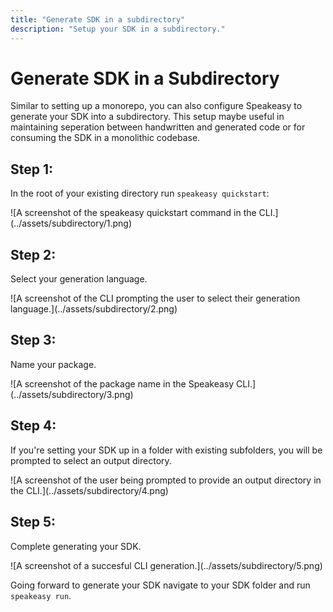 ```yaml
---
title: "Generate SDK in a subdirectory"
description: "Setup your SDK in a subdirectory."
---
```



# Generate SDK in a Subdirectory

Similar to setting up a monorepo, you can also configure Speakeasy to generate your SDK into a subdirectory. This setup maybe useful in maintaining seperation between handwritten and generated code or for consuming the SDK in a monolithic codebase.

## Step 1: 

In the root of your existing directory run `speakeasy quickstart`: 

<Screenshot variant="cli">
  ![A screenshot of the speakeasy quickstart command in the CLI.](../assets/subdirectory/1.png)
</Screenshot>

## Step 2: 

Select your generation language.

<Screenshot variant="cli">
  ![A screenshot of the CLI prompting the user to select their generation language.](../assets/subdirectory/2.png)
</Screenshot>

## Step 3: 

Name your package.


<Screenshot variant="cli">
  ![A screenshot of the package name in the Speakeasy CLI.](../assets/subdirectory/3.png)
</Screenshot>

## Step 4: 

If you're setting your SDK up in a folder with existing subfolders, you will be prompted to select an output directory. 

<Screenshot variant="cli">
  ![A screenshot of the user being prompted to provide an output directory in the CLI.](../assets/subdirectory/4.png)
</Screenshot>

## Step 5: 

Complete generating your SDK.

<Screenshot variant="cli">
  ![A screenshot of a succesful CLI generation.](../assets/subdirectory/5.png)
</Screenshot>

Going forward to generate your SDK navigate to your SDK folder and run `speakeasy run`.